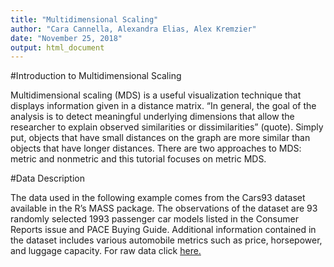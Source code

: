 ---
title: "Multidimensional Scaling"
author: "Cara Cannella, Alexandra Elias, Alex Kremzier"
date: "November 25, 2018"
output: html_document
---

#Introduction to Multidimensional Scaling

Multidimensional scaling (MDS) is a useful visualization technique that displays information given in a distance matrix.
“In general, the goal of the analysis is to detect meaningful underlying dimensions that allow the researcher to explain 
observed similarities or dissimilarities” (quote). Simply put, objects that have small distances on the graph are more similar 
than objects that have longer distances. There are two approaches to MDS: metric and nonmetric and this tutorial focuses on 
metric MDS. 

#Data Description

The data used in the following example comes from the Cars93 dataset available in the R's MASS package. The observations of
the dataset are 93 randomly selected 1993 passenger car models listed in the Consumer Reports issue and PACE Buying Guide.
Additional information contained in the dataset includes various automobile metrics such as price, horsepower, and luggage 
capacity. For raw data click [here.](http://jse.amstat.org/datasets/93cars.dat.txt?fbclid=IwAR19EJDNQzMMQOBe6ZC4t4li0zx0UpkDBAoSWDNWa3T54JXc-yfpPiPIqsk)

